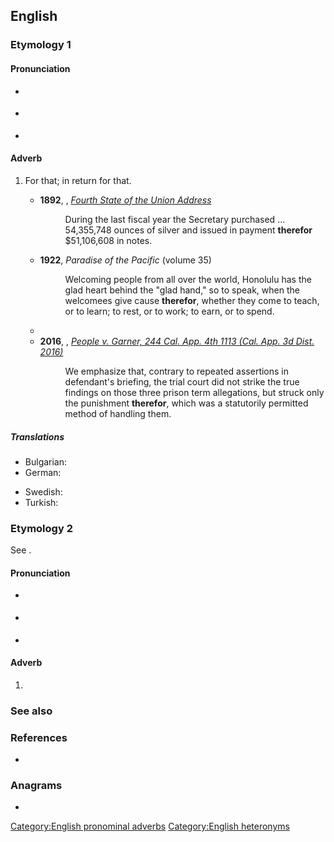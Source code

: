 ==English==

===Etymology 1===
{{univ|en|there|for|gloss1=that}}

====Pronunciation====
* {{a|RP}} {{IPA|en|/ðɛəˈfɔː/}}
* {{a|GenAm}} {{IPA|en|/ðɛəɹˈfɔɹ/}}
* {{rhymes|en|ɔː(ɹ)|s=2}}

====Adverb====
{{en-adv|-}}

# {{lb|en|now|_|chiefly|_|in|_|legal}} For that; in return for that.
#* '''1892''', {{w|Benjamin Harrison}}, ''[[wikisource:Benjamin Harrison's Fourth State of the Union Address|Fourth State of the Union Address]]''
#*: During the last fiscal year the Secretary purchased ... 54,355,748 ounces of silver and issued in payment '''therefor''' $51,106,608 in notes.
#* '''1922''', ''Paradise of the Pacific'' (volume 35)
#*: Welcoming people from all over the world, Honolulu has the glad heart behind the "glad hand," so to speak, when the welcomees give cause '''therefor''', whether they come to teach, or to learn; to rest, or to work; to earn, or to spend.
#* {{quote-journal|en|year=1997|month=August|volume=83|issue=8|page=117-128|title=Rules of procedure for approval of law schools by the American Bar Association.|journal=ABA Journal|passage=If the action is adverse to the applicant law school, the action letter shall contain the Committee's specific reasons '''therefor'''.}}
#* '''2016''', {{w|Elena J. Duarte}}, ''[https://scholar.google.com/scholar_case?case=12555215007131697916 People v. Garner, 244 Cal. App. 4th 1113 (Cal. App. 3d Dist. 2016)]''
#*: We emphasize that, contrary to repeated assertions in defendant's briefing, the trial court did not strike the true findings on those three prison term allegations, but struck only the punishment '''therefor''', which was a statutorily permitted method of handling them.
#: {{coordinate terms|en|herefor|wherefor}}

=====Translations=====
{{trans-top|for that}}
* Bulgarian: {{t|bg|относно това}}
* German: {{t+|de|dafür}}
{{trans-mid}}
* Swedish: {{t+|sv|därför}}
* Turkish: {{t|tr| bunun için }}
{{trans-bottom}}

===Etymology 2===
See {{m|en|therefore}}.

====Pronunciation====
* {{a|RP}} {{IPA|en|/ˈðɛəfɔː/}}
* {{a|GenAm}} {{IPA|en|/ˈðɛəɹfɔɹ/}}
* {{rhymes|en|ɛə(ɹ)fɔː(ɹ)|s=2}}

====Adverb====
{{en-adv|-}}

# {{obs sp|en|therefore}}

===See also===
{{list:en:here-there-where}}

===References===
* {{R:Webster 1913}}

===Anagrams===
* {{anagrams|en|a=eefhorrt|therfore}}

[[Category:English pronominal adverbs]]
[[Category:English heteronyms]]